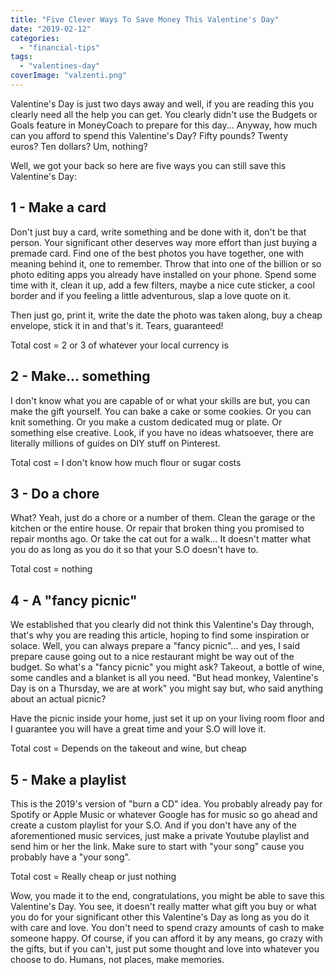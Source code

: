 ```yaml
---
title: "Five Clever Ways To Save Money This Valentine's Day"
date: "2019-02-12"
categories: 
  - "financial-tips"
tags: 
  - "valentines-day"
coverImage: "valzenti.png"
---
```


Valentine's Day is just two days away and well, if you are reading this you clearly need all the help you can get. You clearly didn't use the Budgets or Goals feature in MoneyCoach to prepare for this day... Anyway, how much can you afford to spend this Valentine's Day? Fifty pounds? Twenty euros? Ten dollars? Um, nothing?

Well, we got your back so here are five ways you can still save this Valentine's Day:

## 1 - Make a card

Don't just buy a card, write something and be done with it, don't be that person. Your significant other deserves way more effort than just buying a premade card. Find one of the best photos you have together, one with meaning behind it, one to remember. Throw that into one of the billion or so photo editing apps you already have installed on your phone. Spend some time with it, clean it up, add a few filters, maybe a nice cute sticker, a cool border and if you feeling a little adventurous, slap a love quote on it.

Then just go, print it, write the date the photo was taken along, buy a cheap envelope, stick it in and that's it. Tears, guaranteed!

Total cost = 2 or 3 of whatever your local currency is

## 2 - Make... something

I don't know what you are capable of or what your skills are but, you can make the gift yourself. You can bake a cake or some cookies. Or you can knit something. Or you make a custom dedicated mug or plate. Or something else creative. Look, if you have no ideas whatsoever, there are literally millions of guides on DIY stuff on Pinterest.

Total cost = I don't know how much flour or sugar costs

## 3 - Do a chore

What? Yeah, just do a chore or a number of them. Clean the garage or the kitchen or the entire house. Or repair that broken thing you promised to repair months ago. Or take the cat out for a walk... It doesn't matter what you do as long as you do it so that your S.O doesn't have to.

Total cost = nothing

## 4 - A "fancy picnic"

We established that you clearly did not think this Valentine's Day through, that's why you are reading this article, hoping to find some inspiration or solace. Well, you can always prepare a "fancy picnic"... and yes, I said prepare cause going out to a nice restaurant might be way out of the budget. So what's a "fancy picnic" you might ask? Takeout, a bottle of wine, some candles and a blanket is all you need. "But head monkey, Valentine's Day is on a Thursday, we are at work" you might say but, who said anything about an actual picnic?

Have the picnic inside your home, just set it up on your living room floor and I guarantee you will have a great time and your S.O will love it.

Total cost = Depends on the takeout and wine, but cheap

## 5 - Make a playlist

This is the 2019's version of "burn a CD" idea. You probably already pay for Spotify or Apple Music or whatever Google has for music so go ahead and create a custom playlist for your S.O. And if you don't have any of the aforementioned music services, just make a private Youtube playlist and send him or her the link. Make sure to start with "your song" cause you probably have a "your song".

Total cost = Really cheap or just nothing

Wow, you made it to the end, congratulations, you might be able to save this Valentine's Day. You see, it doesn't really matter what gift you buy or what you do for your significant other this Valentine's Day as long as you do it with care and love. You don't need to spend crazy amounts of cash to make someone happy. Of course, if you can afford it by any means, go crazy with the gifts, but if you can't, just put some thought and love into whatever you choose to do. Humans, not places, make memories.
